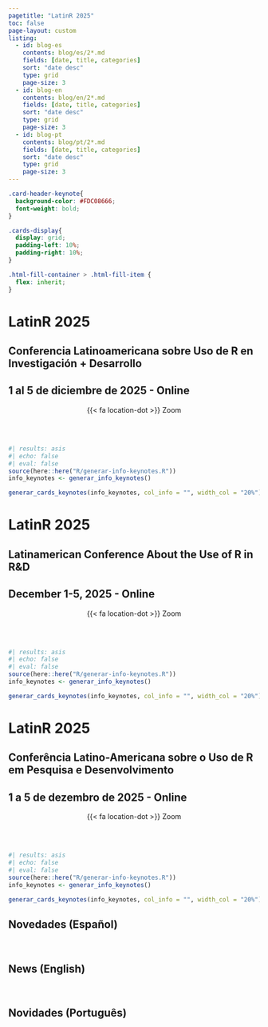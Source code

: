 ```yaml
---
pagetitle: "LatinR 2025"
toc: false
page-layout: custom
listing:
  - id: blog-es
    contents: blog/es/2*.md
    fields: [date, title, categories]
    sort: "date desc"
    type: grid
    page-size: 3
  - id: blog-en
    contents: blog/en/2*.md
    fields: [date, title, categories]
    sort: "date desc"
    type: grid
    page-size: 3
  - id: blog-pt
    contents: blog/pt/2*.md
    fields: [date, title, categories]
    sort: "date desc"
    type: grid
    page-size: 3        
---
```


```css
.card-header-keynote{
  background-color: #FDC08666;
  font-weight: bold;
}

.cards-display{
  display: grid;
  padding-left: 10%;
  padding-right: 10%;
}

.html-fill-container > .html-fill-item {
  flex: inherit;
}
```


::: {.content-visible when-profile="es"}
::: grid
::: {#banner .g-col-12}
# LatinR 2025

## Conferencia Latinoamericana sobre Uso de R en Investigación + Desarrollo

## 1 al 5 de diciembre de 2025 - Online

<center> {{< fa location-dot >}} Zoom </center>
<br>
</section>


<!-- <center><a href='cronograma/programa/preliminar.qmd'><button type="button" class="btn btn-light btn-lg">Programa</button></a></center> -->

<!--<center> <a href='https://www.eventbrite.cl/e/latinr-2024-conferencia-latinoamericana-sobre-uso-de-r-en-id-tickets-970622687587?utm-campaign=social&utm-content=attendeeshare&utm-medium=discovery&utm-term=listing&utm-source=cp&aff=ebdsshcopyurl' target='_blank'><button type="button" class="btn btn-light btn-lg"><i class="fa-solid fa-user-plus"></i> Inscripción</button></a>
<a href='cronograma/programa/index.html'><button type="button" class="btn btn-light btn-lg"><i class="fa-solid fa-list"></i> Programa</button></a>

</center> -->

<br> 
:::
:::

<!--
## Conferencistas
-->

```r
#| results: asis
#| echo: false
#| eval: false
source(here::here("R/generar-info-keynotes.R"))
info_keynotes <- generar_info_keynotes()

generar_cards_keynotes(info_keynotes, col_info = "", width_col = "20%")

```




:::


:::: {.content-visible when-profile="en"}
::: grid
::: {#banner .g-col-12}
# LatinR 2025

## Latinamerican Conference About the Use of R in R&D

## December 1-5, 2025 - Online

<center> {{< fa location-dot >}} Zoom </center>
<br>
</section>


<!-- <center><a href='cronograma/programa/preliminar.qmd'><button type="button" class="btn btn-light btn-lg">Program</button></a></center> -->

<!-- <center> <a href='https://www.eventbrite.cl/e/latinr-2024-conferencia-latinoamericana-sobre-uso-de-r-en-id-tickets-970622687587?utm-campaign=social&utm-content=attendeeshare&utm-medium=discovery&utm-term=listing&utm-source=cp&aff=ebdsshcopyurl' target='_blank'><button type="button" class="btn btn-light btn-lg"><i class="fa-solid fa-user-plus"></i> Register</button></a> -->

<!-- <a href='cronograma/programa/index.html'><button type="button" class="btn btn-light btn-lg"><i class="fa-solid fa-list"></i> Program</button></a>
</center>  -->

<br>
:::
:::




<!--
## Keynotes
-->

```r
#| results: asis
#| echo: false
#| eval: false
source(here::here("R/generar-info-keynotes.R"))
info_keynotes <- generar_info_keynotes()

generar_cards_keynotes(info_keynotes, col_info = "", width_col = "20%")

```

::::

:::: {.content-visible when-profile="pt"}
::: grid
::: {#banner .g-col-12}

# LatinR 2025

## Conferência Latino-Americana sobre o Uso de R em Pesquisa e Desenvolvimento

## 1 a 5 de dezembro de 2025 - Online

<center> {{< fa location-dot >}} Zoom</center>
<br>
</section>


<!-- <center><a href='cronograma/programa/preliminar.qmd'><button type="button" class="btn btn-light btn-lg">Programação</button></a></center> -->

<!-- <center> <a href='https://www.eventbrite.cl/e/latinr-2024-conferencia-latinoamericana-sobre-uso-de-r-en-id-tickets-970622687587?utm-campaign=social&utm-content=attendeeshare&utm-medium=discovery&utm-term=listing&utm-source=cp&aff=ebdsshcopyurl' target='_blank'><button type="button" class="btn btn-light btn-lg"><i class="fa-solid fa-user-plus"></i> Inscrição</button></a> -->

<!--<a href='cronograma/programa/index.html'><button type="button" class="btn btn-light btn-lg"><i class="fa-solid fa-list"></i> Programa</button></a> 
</center> -->


<br>
:::
:::


<!--
## Palestrantes principais
-->

```r
#| results: asis
#| echo: false
#| eval: false
source(here::here("R/generar-info-keynotes.R"))
info_keynotes <- generar_info_keynotes()

generar_cards_keynotes(info_keynotes, col_info = "", width_col = "20%")

```

:::

## Novedades (Español)

::: {#blog-es}
:::
<br>

## News (English)

::: {#blog-en}
:::
<br>


## Novidades (Português)

::: {#blog-pt}
:::
<br>
